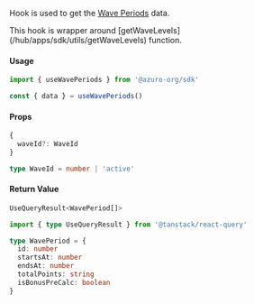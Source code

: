 
Hook is used to get the [Wave Periods](/hub/apps/guides/azuro-waves#fetch-existing-periods-of-a-wave) data.

<Callout type="info">
  This hook is wrapper around [getWaveLevels](/hub/apps/sdk/utils/getWaveLevels) function.
</Callout>

#### Usage

```ts
import { useWavePeriods } from '@azuro-org/sdk'

const { data } = useWavePeriods()
```

#### Props

```ts
{
  waveId?: WaveId
}
```

```ts
type WaveId = number | 'active'
```

#### Return Value

```ts
UseQueryResult<WavePeriod[]>
```

```ts
import { type UseQueryResult } from '@tanstack/react-query'

type WavePeriod = {
  id: number
  startsAt: number
  endsAt: number
  totalPoints: string
  isBonusPreCalc: boolean
}
```
